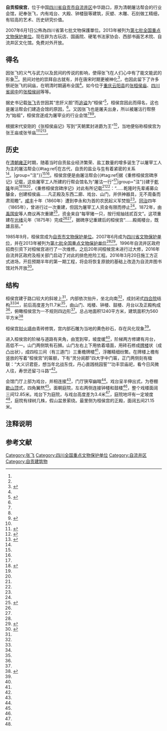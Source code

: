 {{coord|29|21|06|N|104|45|54|E|scale:10000|display=title}}
{{msg:四川省文物保護單位
|名稱 = 自貢桓侯宮
|編號 = 148
|圖片 = 
|級別 = S7
|分類 = 
|時代 = [[清代|清代]]
|地点 = [[四川省|四川省]][[自貢市|自貢市]][[自流井區|自流井區]]
|坐標 =
|登錄 = 2007年6月1日
}}
{{msg:四川省文物保護單位
|名稱 = 自貢桓侯宮
|編號 = 7-1351-3-649
|圖片 = Zigong Huanhou Gong 2014.04.24 10-47-37.jpg
|級別 = 107
|分類 = 古建筑
|時代 = [[清代|清代]]
|地点 = [[四川省|四川省]][[自貢市|自貢市]][[自流井區|自流井區]]
|坐標 =
|登錄 = 2013年3月5日
}}
'''自贡桓侯宫'''，位于中国[[四川省|四川省]][[自贡市|自贡市]][[自流井区|自流井区]]中华路口，原为清朝屠沽帮会的行业会馆，祀奉张飞，内有戏台、大殿、钟楼鼓等建筑，灰塑、木雕、石刻做工精细，有较高的艺术、历史研究价值。

2007年6月1日公佈為四川省第七批文物保護單位。2013年被列为[[第七批全国重点文物保护单位|第七批全国重点文物保护单位]]。现在辟为古玩店、国画院、硬笔书法家协会、西部书画艺术院、自流井区文化馆。免费对外开放。

== 得名 ==

因张飞的义气与武力以及民间的传说的影响，使得张飞在人们心中有了能文能武的形象<ref name="桓侯宫"/><ref name="桓侯宫6"/>{{rp|73}}。民间对他的崇拜自古就有，并在唐宋时期更被神化<ref name="桓侯宫6">{{cite journal|author=熊梅|title=巴蜀现存张飞祠庙考述|journal=西华师范大学学报（哲学社会科学版）|date=2009-04-10|volume=2|issue=6|accessdate=2015-04-11}}</ref>{{rp|73}}，也因此留下了许多祭祀张飞的祠庙，在明清时期遍布全国<ref name="桓侯宫"/>。如今位于[[重庆|重庆]][[云阳县|云阳县]]的[[张桓侯庙|张桓侯庙]]、[[四川省|四川省]][[阆中|阆中]]的[[张桓侯祠|张桓侯祠]]等等。

据史书记载[[张飞|张飞]]去世因其“忠肝义胆”而[[谥号|追谥]]为“桓侯”<ref>{{cite book|author=李华|title=《中国自贡丛书·名城自贡》|year=2002-12-01|publisher=四川人民出版社|isbn=7-22006273-7|pages=133}}</ref>，桓侯宫因此而得名，这也是屠沽帮会们建造会馆的原因，<ref name="桓侯宫"/>。又因张飞也是屠夫出身，所以被屠沽行帮祭为“始祖”，桓侯宫遂成为屠宰业的行业会馆<ref name="桓侯宫4"/>{{rp|17}}<ref name="桓侯宫"/><ref>{{cite news|author=龚鹏蜀|title=自贡盐文化系列报道之八：“世外桃源”桓侯宫|url=http://sichuan.scol.com.cn/zgxw/content/2011-07/04/content_2536559.htm|accessdate=2015-04-05|newspaper=四川在线自贡频道|date=2011-07-04|archive-date=2019-06-17|archive-url=https://web.archive.org/web/20190617094805/https://sichuan.scol.com.cn/zgxw/content/2011-07/04/content_2536559.htm|dead-url=no}}</ref>。

根据宋代安刚的《张桓侯庙记》写到“天朝累封进爵为王”<ref name="桓侯宫6"/>{{rp|76}}，当地便俗称桓侯宫为张王庙或张爷庙<ref name="桓侯宫5">{{cite journal|author=谢岚|title=自贡会馆建筑文化研究|year=2004年|url=http://cdmd.cnki.com.cn/Article/CDMD-10611-2004127455.htm|location=[[重庆大学|重庆大学]]|access-date=2015-04-06|archive-date=2019-06-11|archive-url=https://web.archive.org/web/20190611135052/http://cdmd.cnki.com.cn/Article/CDMD-10611-2004127455.htm|dead-url=no}}</ref>{{rp|106}}<ref name="桓侯宫">{{cite web|author=自贡网|title=网站首页 > 本网特稿 > 正文>桓侯宫 雕刻精品藏在建筑细节中|url=http://www.zgm.cn/html/a/2013/1209/45166.html|work=2013-12-09|accessdate=2015-04-05|archive-date=2019-06-05|archive-url=https://web.archive.org/web/20190605135355/http://www.zgm.cn/html/a/2013/1209/45166.html|dead-url=no}}</ref><ref name="桓侯宫3">{{cite web|author=自贡网|title=网站首页 > 本网特稿 > 正文>盐都会馆 点缀在自贡历史中的璀璨明珠中|url=http://www.zgm.cn/html/a/2013/0603/39311.html|work=2013-12-09|accessdate=2015-04-05|archive-date=2019-06-12|archive-url=https://web.archive.org/web/20190612193728/http://www.zgm.cn/html/a/2013/0603/39311.html|dead-url=no}}</ref>。

== 历史 ==

在[[清朝|清朝]][[雍正|雍正]]时期，随着当时自贡盐业经济繁荣、盐工数量的增多诞生了以屠宰工人为主的屠沽帮会{{#tag:ref|在古代，自贡的盐业与[[牛|牛]]有着紧密的关系<ref name="桓侯宫"/>。|group="注"}}<ref name="桓侯宫"/><ref name="桓侯宫5"/>{{rp|106}}。桓侯宫便是由屠沽帮会{{#tag:ref|据《重修桓侯宫碑序记》记载，这些屠宰工人所建的行帮会馆名为“屠沽一行”<ref name="桓侯宫4"/>{{rp|16-17}}|group="注"}}建于[[乾隆|乾隆]]年间<ref>{{cite web|author=自贡外事侨务旅游政务网|title=首页 > 新闻中心 > 旅游新闻> 自贡桓侯宫|url=http://www.zgta.gov.cn/view_25_1504.html|work=2013-07-01|accessdate=2015-04-05|deadurl=yes|archiveurl=https://web.archive.org/web/20150410200813/http://www.zgta.gov.cn/view_25_1504.html|archivedate=2015-04-10}}</ref><ref name="桓侯宫5"/>{{rp|106}}<ref name="桓侯宫4"/>{{rp|17}}，《重修桓侯宫碑序记》对此有所记载<ref name="桓侯宫4"/>{{rp|16}}<ref name="桓侯宫5"/>{{rp|106}}：“……乾隆时先辈甫募众醵金，创建桓侯庙……凡正殿及东西二廊、戏台、山门，并供神器具，无不周备而肃观瞻”。[[咸丰|咸丰]]十年（1860年）遭到李永和为首的农民起义军焚毁<ref name="桓侯宫"/>。[[同治|同治]]四年（1865年），曾进行过一次重建，但因为屠宰工人资金有限而停止<ref name="桓侯宫5"/>{{rp|106}}。1872年，由[[禹国安|禹国安]]等人商议再次重建<ref>{{cite book|author=宋良曦、钟长、永黄健和林建宇|title=《中国自贡丛书·千年盐都》|year=2002-12-01|publisher=四川人民出版社|isbn=7-22006273-7|pages=205}}</ref>，资金来自“每宰猪一只，按行规抽钱贰百文”。这项重建在[[光绪|光绪]]元年（1875年）完成<ref name="桓侯宫4"/>{{rp|17}}<ref name="桓侯宫5"/>{{rp|106}}，据碑序记重建后的桓侯宫“……殿阁楼台，既雄且丽。”

1985年9月，桓侯宫成为[[自贡市文物保护单位|自贡市文物保护单位]]。2007年6月成为[[四川省文物保护单位|四川省文物保护单位]]，并在2013年被列为[[第七批全国重点文物保护单位|第七批全国重点文物保护单位]]<ref name="桓侯宫"/><ref name="桓侯宫2">{{cite web|author=自贡网|title=网站首页 > 本网特稿 > 正文>“国保”扬名需多“动”中|url=http://www.zgm.cn/html/a/2013/0708/40609.html|work=2013-12-09|accessdate=2015-04-05|archive-date=2019-06-05|archive-url=https://web.archive.org/web/20190605232518/http://www.zgm.cn/html/a/2013/0708/40609.html|dead-url=no}}</ref>。1996年自流井区政府招商引资下对桓候宫进行了一次维修。之后20年间桓候宫未进行过大修，2016年自流井区政府及相关部门启动了对此的排危抢险工程。2016年3月20日施工方正式进场，开启预期半年的第一期工程，将会将恢复原貌的基础上改造为自流井图书馆对外开放<ref>{{cite news|author1=2016-04-11 22:23:28来源：自贡网分享到|title=大修张爷庙 将作为图书馆免费对市民开放|url=http://www.zgm.cn/html/a/2016/0411/119932.html|accessdate=2016-04-13|publisher=自贡网|date=2016-04-11|archive-date=2019-06-12|archive-url=https://web.archive.org/web/20190612060102/http://www.zgm.cn/html/a/2016/0411/119932.html|dead-url=no}}</ref>。

== 结构 ==
桓侯宫建于路口较大的斜坡上<ref name="桓侯宫5"/>{{rp|106}}，内部依次抬升，坐北向南<ref name="桓侯宫4"/>{{rp|16}}，成封闭式[[四合院|四合院]]结构<ref name="桓侯宫5"/>{{rp|106}}<ref name="桓侯宫4"/>{{rp|16}}，前后高度差为11.7米<ref name="桓侯宫4"/>{{rp|17}}，由山门、戏楼、钟楼、鼓楼、月台以及正殿构成<ref name="桓侯宫4"/>{{rp|17}}，俯瞰桓侯宫为一不规则四边形<ref name="桓侯宫5"/>{{rp|107}}。总占地面积1240平方米，建筑面积为560平方米<ref name="桓侯宫4">{{cite journal|author=张先念|title=四川自贡现存古戏台调查与研究|year=2013|url=http://d.g.wanfangdata.com.cn/Thesis_Y2307341.aspx|accessdate=2015-04-05|location=[[山西师范大学|山西师范大学]]|pages=17|archive-date=2016-03-05|archive-url=https://web.archive.org/web/20160305012903/http://d.g.wanfangdata.com.cn/Thesis_Y2307341.aspx|dead-url=no}}</ref>

桓侯宫[[封火墙|封火墙]]由青砖修筑，宫内部石雕为当地的黄色砂石，存在风化现象<ref name="桓侯宫5"/>{{rp|111}}。

进入桓侯宫的阶梯与道路有夹角，由宽到窄，坡度缓<ref name="桓侯宫5"/>{{rp|107}}，阶梯两方修建有月台，高低不一。山门两侧筑有石狮。山门左右上下用依着墙面，用砖石修成[[牌楼|牌楼]]状（成凸出状），成四柱三间（有三道门）三重檐牌楼<ref name="桓侯宫4"/>{{rp|17}}，浮雕精细纷繁。在牌楼上檐有竖放的写着“桓侯宫”的匾额，下有“灵分阆郡”四大字中门匾，正门两侧刻有楹联：“大义识君臣，想当年北战东伐，丹心直践桃园誓”“功丰崇庙祀，看今日风微人往，寿世还留刁斗路”<ref name="桓侯宫4"/>{{rp|18}}。

会馆门厅上部为戏台，并相连接<ref name="桓侯宫4"/>{{rp|18}}，门厅狭窄幽暗<ref name="桓侯宫5"/>{{rp|109}}。戏台呈半伸出式，为卷棚[[歇山顶|歇山顶]]式，四角翼然<ref name="桓侯宫5"/>{{rp|110}}。面朝庭院，左右两侧连接钟楼和鼓楼<ref name="桓侯宫4"/>{{rp|18}}，整个戏楼面阔三间12.85米。戏台下为庭院，与戏台高度差为3.4米<ref name="桓侯宫4"/>{{rp|18}}，庭院地坪有一定坡度<ref name="桓侯宫5"/>{{rp|109}}，庭院有绿树几株，假山盆景萦绕。最里侧为桓侯宫的正殿，面阔五间21.15米。

{{Gallery
|width = 300
|height = 
|lines = 1
|File:Zigong Huanhou Gong 2014.04.24 10-47-00.jpg|桓侯宫门前为斜坡
|File:Zigong Huanhou Gong 2014.04.24 10-49-24.jpg|正对大门的戏台——杜鹃亭
|File:Zigong Huanhou Gong 2014.04.24 10-51-04.jpg|杜鹃亭上俯瞰内部封闭式四合院
|File:Zigong Huanhou Gong 2014.04.24 10-49-06.jpg|庭院西部为得月亭
|File:Zigong Huanhou Gong 2014.04.24 10-50-09.jpg|庭院东部为望云轩
|File:Zigong Huanhou Gong 2014.04.24 11-00-37.jpg|山门的石雕
|File:Zigong Huanhou Gong 2014.04.24 10-54-43.jpg|杜鹃亭的木雕
|File:Zigong Huanhou Gong 2014.04.24 10-57-31.jpg|屋顶的灰塑
}}

==注释说明==
{{reflist|group="注"}}
==参考文献==
{{commonscat|Zigong Huanhou Gong}}
{{reflist}}

{{四川全国重点文物保护单位}}
[[Category:张飞|Category:张飞]]
[[Category:四川全国重点文物保护单位|Category:四川全国重点文物保护单位]]
[[Category:自流井区|Category:自流井区]]
[[Category:自贡建筑物|Category:自贡建筑物]]